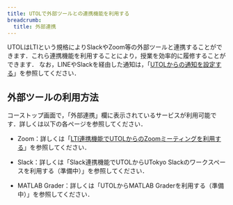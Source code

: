 ```yaml
---
title: UTOLで外部ツールとの連携機能を利用する
breadcrumb:
  title: 外部連携
---
```



UTOLはLTIという規格によりSlackやZoom等の外部ツールと連携することができます．これら連携機能を利用することにより，授業を効率的に履修することができます．
なお，LINEやSlackを経由した通知は，「[UTOLからの通知を設定する](/utol/notification/)」を参照してください．

## 外部ツールの利用方法
コーストップ画面で，「外部連携」欄に表示されているサービスが利用可能です．詳しくは以下の各ページを参照してください．
- Zoom：詳しくは「[LTI連携機能でUTOLからのZoomミーティングを利用する](https://utelecon.adm.u-tokyo.ac.jp/utol/lecturers/integrations/zoom/)」を参照してください．

- Slack：詳しくは「Slack連携機能でUTOLからUTokyo Slackのワークスペースを利用する（準備中）」を参照してください．

- MATLAB Grader：詳しくは「UTOLからMATLAB Graderを利用する（準備中）」を参照してください．
